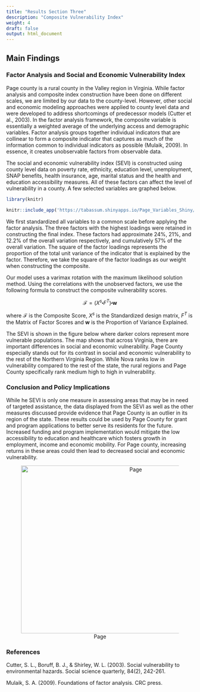 ```yaml
---
title: "Results Section Three"
description: "Composite Vulnerability Index"
weight: 4
draft: false
output: html_document
---
```


## Main Findings 

### Factor Analysis and Social and Economic Vulnerability Index
Page county is a rural county in the Valley region in Virginia. While factor analysis and composite index construction have been done on different scales, we are limited by our data to the county-level. However, other social and economic modeling approaches were applied to county level data and were developed to address shortcomings of predecessor models (Cutter et al., 2003). In the factor analysis framework, the composite variable is essentially a weighted average of the underlying access and demographic variables. Factor analysis groups together individual indicators that are collinear to form a composite indicator that captures as much of the information common to individual indicators as possible (Mulaik, 2009). In essence, it creates unobservable factors from observable data.

The social and economic vulnerability index (SEVI) is constructed using county level data on poverty rate, ethnicity, education level, unemployment, SNAP benefits, health insurance, age, marital status and the health and education accessibility measures. All of these factors can affect the level of vulnerability in a county. A few selected variables are graphed below.

```r
library(knitr)

knitr::include_app('https://tabassum.shinyapps.io/Page_Variables_Shiny/', height = "610px")
```


We first standardized all variables to a common scale before applying the factor analysis. The three factors with the highest loadings were retained in constructing the final index. These factors had approximate 24%, 21%, and 12.2% of the overall variation respectively, and cumulatively 57% of the overall variation. The square of the factor loadings represents the proportion of the total unit variance of the indicator that is explained by the factor. Therefore, we take the square of the factor loadings as our weight when constructing the composite.


Our model uses a varimax rotation with the maximum likelihood solution method. Using the correlations with the unobserved factors, we use the following formula to construct the composite vulnerability scores.

$$\mathcal{F} = (X^s\centerdot F^T) \centerdot \textbf{w}$$

where $\mathcal{F}$ is the Composite Score, 
$X^s$ is the Standardized design matrix, $F^T$ is the Matrix of Factor Scores and $\textbf{w}$ is the Proportion of Variance Explained.

The SEVI is shown in the figure below where darker colors represent more vulnerable populations. The map shows that across Virginia, there are important differences in social and economic vulnerability. Page County especially stands out for its contrast in social and economic vulnerability to the rest of the Northern Virginia Region. While Nova ranks low in vulnerability compared to the rest of the state, the rural regions and Page County specifically rank medium high to high in vulnerability. 

### Conclusion and Policy Implications

While he SEVI is only one measure in assessing areas that may be in need of targeted assistance, the data displayed from the SEVI as well as the other measures discussed provide evidence that Page County is an outlier in its region of the state. These results could be used by Page County for grant and program applications to better serve its residents for the future. Increased funding and program implementation would mitigate the low accessibility to education and healthcare which fosters growth in employment, income and economic mobility. For Page county, increasing returns in these areas could then lead to decreased social and economic vulnerability.

<center>
![Page](/dspg20page/findings/spatialMaps/composite.png){width=600px height=450px}
</center>


### References 
Cutter, S. L., Boruff, B. J., & Shirley, W. L. (2003). Social vulnerability to environmental hazards. Social science quarterly, 84(2), 242-261.

Mulaik, S. A. (2009). Foundations of factor analysis. CRC press.
